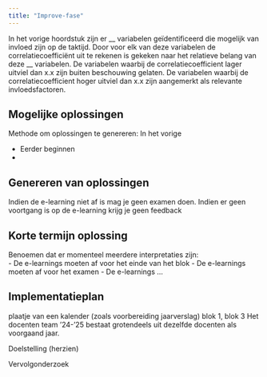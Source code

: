 ```yaml
---
title: "Improve-fase"
---
```


In het vorige hoordstuk zijn er __ variabelen geïdentificeerd die mogelijk van invloed zijn op de taktijd.
Door voor elk van deze variabelen de correlatiecoefficiënt uit te rekenen is gekeken naar het relatieve belang van deze __ variabelen.
De variabelen waarbij de correlatiecoefficient lager uitviel dan x.x zijn buiten beschouwing gelaten.
De variabelen waarbij de correlatiecoefficient hoger uitviel dan x.x zijn aangemerkt als relevante invloedsfactoren.

## Mogelijke oplossingen

Methode om oplossingen te genereren:
In het vorige 

- Eerder beginnen
- 

## Genereren van oplossingen

Indien de e-learning niet af is mag je geen examen doen.
Indien er geen voortgang is op de e-learning krijg je geen feedback

## Korte termijn oplossing

Benoemen dat er momenteel meerdere interpretaties zijn:  
- De e-learnings moeten af voor het einde van het blok
- De e-learnings moeten af voor het examen
- De e-learnings ...

## Implementatieplan


plaatje van een kalender (zoals voorbereiding jaarverslag) blok 1, blok 3
Het docenten team '24-'25 bestaat grotendeels uit dezelfde docenten als voorgaand jaar.

Doelstelling (herzien)

Vervolgonderzoek